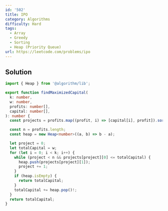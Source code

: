 ```yaml
---
id: '502'
title: IPO
category: Algorithms
difficulty: Hard
tags:
  - Array
  - Greedy
  - Sorting
  - Heap (Priority Queue)
url: https://leetcode.com/problems/ipo
---
```


## Solution

```typescript filename="solution.ts" copy
import { Heap } from '@algorithm/lib';

export function findMaximizedCapital(
  k: number,
  w: number,
  profits: number[],
  capital: number[],
): number {
  const projects = profits.map((profit, i) => [capital[i], profit]).sort((a, b) => a[0] - b[0]);

  const n = profits.length;
  const heap = new Heap<number>((a, b) => b - a);

  let project = 0;
  let totalCapital = w;
  for (let i = 0; i < k; i++) {
    while (project < n && projects[project][0] <= totalCapital) {
      heap.push(projects[project][1]);
      project += 1;
    }
    if (heap.isEmpty) {
      return totalCapital;
    }
    totalCapital += heap.pop()!;
  }
  return totalCapital;
}
```
